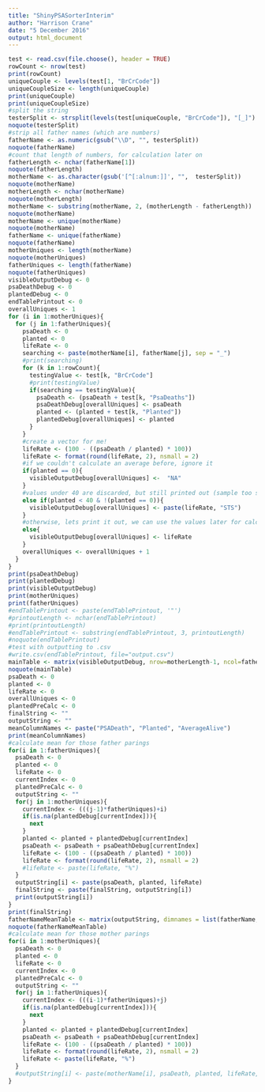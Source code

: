 ```yaml
---
title: "ShinyPSASorterInterim"
author: "Harrison Crane"
date: "5 December 2016"
output: html_document
---
```


```r
test <- read.csv(file.choose(), header = TRUE)
rowCount <- nrow(test)
print(rowCount)
uniqueCouple <- levels(test[1, "BrCrCode"])
uniqueCoupleSize <- length(uniqueCouple)
print(uniqueCouple)
print(uniqueCoupleSize)
#split the string
testerSplit <- strsplit(levels(test[uniqueCouple, "BrCrCode"]), "[_]")
noquote(testerSplit)
#strip all father names (which are numbers)
fatherName <- as.numeric(gsub("\\D", "", testerSplit))
noquote(fatherName)
#count that length of numbers, for calculation later on
fatherLength <- nchar(fatherName[1])
noquote(fatherLength)
motherName <- as.character(gsub('[^[:alnum:]]', "",  testerSplit))
noquote(motherName)
motherLength <- nchar(motherName)
noquote(motherLength)
motherName <- substring(motherName, 2, (motherLength - fatherLength))
noquote(motherName)
motherName <- unique(motherName)
noquote(motherName)
fatherName <- unique(fatherName)
noquote(fatherName)
motherUniques <- length(motherName)
noquote(motherUniques)
fatherUniques <- length(fatherName)
noquote(fatherUniques)
visibleOutputDebug <- 0
psaDeathDebug <- 0
plantedDebug <- 0
endTablePrintout <- 0
overallUniques <- 1
for (i in 1:motherUniques){
  for (j in 1:fatherUniques){
    psaDeath <- 0
    planted <- 0
    lifeRate <- 0
    searching <- paste(motherName[i], fatherName[j], sep = "_")
    #print(searching)
    for (k in 1:rowCount){
      testingValue <- test[k, "BrCrCode"]
      #print(testingValue)
      if(searching == testingValue){
        psaDeath <- (psaDeath + test[k, "PsaDeaths"])
        psaDeathDebug[overallUniques] <- psaDeath
        planted <- (planted + test[k, "Planted"])
        plantedDebug[overallUniques] <- planted
      }
    }
    #create a vector for me!
    lifeRate <- (100 - ((psaDeath / planted) * 100))
    lifeRate <- format(round(lifeRate, 2), nsmall = 2)
    #if we couldn't calculate an average before, ignore it
    if(planted == 0){
      visibleOutputDebug[overallUniques] <-  "NA"
    }
    #values under 40 are discarded, but still printed out (sample too small)
    else if(planted < 40 & !(planted == 0)){
      visibleOutputDebug[overallUniques] <- paste(lifeRate, "STS")
    }
    #otherwise, lets print it out, we can use the values later for calculating means
    else{
      visibleOutputDebug[overallUniques] <- lifeRate
    }
    overallUniques <- overallUniques + 1
  }
}
print(psaDeathDebug)
print(plantedDebug)
print(visibleOutputDebug)
print(motherUniques)
print(fatherUniques)
#endTablePrintout <- paste(endTablePrintout, '"')
#printoutLength <- nchar(endTablePrintout)
#print(printoutLength)
#endTablePrintout <- substring(endTablePrintout, 3, printoutLength)
#noquote(endTablePrintout)
#test with outputting to .csv
#write.csv(endTablePrintout, file="output.csv")
mainTable <- matrix(visibleOutputDebug, nrow=motherLength-1, ncol=fatherLength-1, dimnames = list(fatherName, motherName))
noquote(mainTable)
psaDeath <- 0
planted <- 0
lifeRate <- 0
overallUniques <- 0
plantedPreCalc <- 0
finalString <- ""
outputString <- ""
meanColumnNames <- paste("PSADeath", "Planted", "AverageAlive")
print(meanColumnNames)
#calculate mean for those father parings
for(i in 1:fatherUniques){
  psaDeath <- 0
  planted <- 0
  lifeRate <- 0
  currentIndex <- 0
  plantedPreCalc <- 0
  outputString <- ""
  for(j in 1:motherUniques){
    currentIndex <- (((j-1)*fatherUniques)+i)
    if(is.na(plantedDebug[currentIndex])){
      next
    }
    planted <- planted + plantedDebug[currentIndex]
    psaDeath <- psaDeath + psaDeathDebug[currentIndex]
    lifeRate <- (100 - ((psaDeath / planted) * 100))
    lifeRate <- format(round(lifeRate, 2), nsmall = 2)
    #lifeRate <- paste(lifeRate, "%")
  }
  outputString[i] <- paste(psaDeath, planted, lifeRate)
  finalString <- paste(finalString, outputString[i])
  print(outputString[i])
}
print(finalString)
fatherNameMeanTable <- matrix(outputString, dimnames = list(fatherName, meanColumnNames))
noquote(fatherNameMeanTable)
#calculate mean for those mother parings
for(i in 1:motherUniques){
  psaDeath <- 0
  planted <- 0
  lifeRate <- 0
  currentIndex <- 0
  plantedPreCalc <- 0
  outputString <- ""
  for(j in 1:fatherUniques){
    currentIndex <- (((i-1)*fatherUniques)+j)
    if(is.na(plantedDebug[currentIndex])){
      next
    }
    planted <- planted + plantedDebug[currentIndex]
    psaDeath <- psaDeath + psaDeathDebug[currentIndex]
    lifeRate <- (100 - ((psaDeath / planted) * 100))
    lifeRate <- format(round(lifeRate, 2), nsmall = 2)
    lifeRate <- paste(lifeRate, "%")
  }
  #outputString[i] <- paste(motherName[i], psaDeath, planted, lifeRate, sep = ":")
}
```

